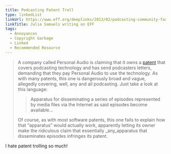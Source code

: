 ```yaml
---
title: Podcasting Patent Troll
type: linkedList
linkUrl: https://www.eff.org/deeplinks/2013/02/podcasting-community-faces-patent-troll-threat-eff-wants-help
linkTitle: Julie Samuels writing on EFF
tags:
  - Annoyances
  - Copyright Garbage
  - Linked
  - Recommended Resource
---
```


> A company called Personal Audio is claiming that it owns a [patent](https://www.eff.org/sites/default/files/us8112504.pdf) that covers podcasting technology and has send podcasters letters, demanding that they pay Personal Audio to use the technology. As with many patents, this one is dangerously broad and vague, allegedly covering, well, any and all podcasting. Just take a look at this language:
>
> > Apparatus for disseminating a series of episodes represented by media files via the Internet as said episodes become available…
>
> Of course, as with most software patents, this one fails to explain how that “apparatus” would actually work, apparently letting its owner make the ridiculous claim that essentially _any_apparatus that disseminates episodes infringes its patent.

I hate patent trolling so much!
